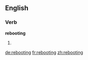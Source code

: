 ==English==

===Verb===
'''rebooting'''

# {{present participle of|reboot}}

[[de:rebooting]]
[[fr:rebooting]]
[[zh:rebooting]]